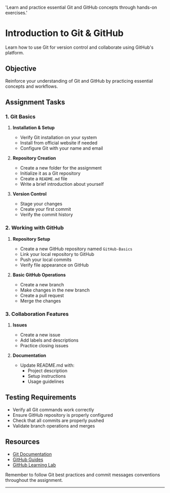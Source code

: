 
  'Learn and practice essential Git and GitHub concepts through hands-on exercises.'

<HeroPattern />

# Introduction to Git & GitHub

Learn how to use Git for version control and collaborate using GitHub's platform.

## Objective

Reinforce your understanding of Git and GitHub by practicing essential concepts and workflows.

## Assignment Tasks

### 1. Git Basics

1. **Installation & Setup**

   - Verify Git installation on your system
   - Install from official website if needed
   - Configure Git with your name and email

2. **Repository Creation**

   - Create a new folder for the assignment
   - Initialize it as a Git repository
   - Create a `README.md` file
   - Write a brief introduction about yourself

3. **Version Control**
   - Stage your changes
   - Create your first commit
   - Verify the commit history

### 2. Working with GitHub

1. **Repository Setup**

   - Create a new GitHub repository named `GitHub-Basics`
   - Link your local repository to GitHub
   - Push your local commits
   - Verify file appearance on GitHub

2. **Basic GitHub Operations**
   - Create a new branch
   - Make changes in the new branch
   - Create a pull request
   - Merge the changes

### 3. Collaboration Features

1. **Issues**

   - Create a new issue
   - Add labels and descriptions
   - Practice closing issues

2. **Documentation**
   - Update README.md with:
     - Project description
     - Setup instructions
     - Usage guidelines

## Testing Requirements

- Verify all Git commands work correctly
- Ensure GitHub repository is properly configured
- Check that all commits are properly pushed
- Validate branch operations and merges

## Resources

- [Git Documentation](https://git-scm.com/doc)
- [GitHub Guides](https://guides.github.com/)
- [GitHub Learning Lab](https://lab.github.com/)

Remember to follow Git best practices and commit messages conventions throughout the assignment.

---
